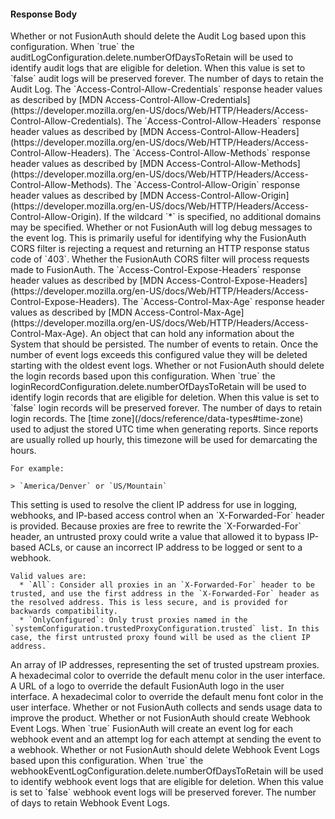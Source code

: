 
#### Response Body

<APIBlock>
  <APIField name="systemConfiguration.auditLogConfiguration.delete.enabled" type="Boolean">
    Whether or not FusionAuth should delete the Audit Log based upon this configuration. When `true` the <InlineField>auditLogConfiguration.delete.numberOfDaysToRetain</InlineField> will be used to identify audit logs that are eligible for deletion. When this value is set to `false` audit logs will be preserved forever.
  </APIField>
  <APIField name="systemConfiguration.auditLogConfiguration.delete.numberOfDaysToRetain" type="Integer">
    The number of days to retain the Audit Log.
  </APIField>
  <APIField name="systemConfiguration.corsConfiguration.allowCredentials" type="Boolean">
    The `Access-Control-Allow-Credentials` response header values as described by [MDN Access-Control-Allow-Credentials](https://developer.mozilla.org/en-US/docs/Web/HTTP/Headers/Access-Control-Allow-Credentials).
  </APIField>
  <APIField name="systemConfiguration.corsConfiguration.allowedHeaders" type="Array<String>">
    The `Access-Control-Allow-Headers` response header values as described by [MDN Access-Control-Allow-Headers](https://developer.mozilla.org/en-US/docs/Web/HTTP/Headers/Access-Control-Allow-Headers).
  </APIField>
  <APIField name="systemConfiguration.corsConfiguration.allowedMethods" type="Array<String>">
    The `Access-Control-Allow-Methods` response header values as described by [MDN Access-Control-Allow-Methods](https://developer.mozilla.org/en-US/docs/Web/HTTP/Headers/Access-Control-Allow-Methods).
  </APIField>
  <APIField name="systemConfiguration.corsConfiguration.allowedOrigins" type="Array<String>">
    The `Access-Control-Allow-Origin` response header values as described by [MDN Access-Control-Allow-Origin](https://developer.mozilla.org/en-US/docs/Web/HTTP/Headers/Access-Control-Allow-Origin). If the wildcard `*` is specified, no additional domains may be specified.
  </APIField>
  <APIField name="systemConfiguration.corsConfiguration.debug" type="Boolean">
    Whether or not FusionAuth will log debug messages to the event log. This is primarily useful for identifying why the FusionAuth CORS filter is rejecting a request and returning an HTTP response status code of `403`.
  </APIField>
  <APIField name="systemConfiguration.corsConfiguration.enabled" type="Boolean">
    Whether the FusionAuth CORS filter will process requests made to FusionAuth.
  </APIField>
  <APIField name="systemConfiguration.corsConfiguration.exposedHeaders" type="Array<String>">
    The `Access-Control-Expose-Headers` response header values as described by [MDN Access-Control-Expose-Headers](https://developer.mozilla.org/en-US/docs/Web/HTTP/Headers/Access-Control-Expose-Headers).
  </APIField>
  <APIField name="systemConfiguration.corsConfiguration.preflightMaxAgeInSeconds" type="Integer">
    The `Access-Control-Max-Age` response header values as described by [MDN Access-Control-Max-Age](https://developer.mozilla.org/en-US/docs/Web/HTTP/Headers/Access-Control-Max-Age).
  </APIField>
  <APIField name="systemConfiguration.data" type="Object">
    An object that can hold any information about the System that should be persisted.
  </APIField>
  <APIField name="systemConfiguration.eventLogConfiguration.numberToRetain" type="Integer">
    The number of events to retain. Once the number of event logs exceeds this configured value they will be deleted starting with the oldest event logs.
  </APIField>
  <APIField name="systemConfiguration.loginRecordConfiguration.delete.enabled" type="Boolean">
    Whether or not FusionAuth should delete the login records based upon this configuration. When `true` the <InlineField>loginRecordConfiguration.delete.numberOfDaysToRetain</InlineField> will be used to identify login records that are eligible for deletion. When this value is set to `false` login records will be preserved forever.
  </APIField>
  <APIField name="systemConfiguration.loginRecordConfiguration.delete.numberOfDaysToRetain" type="Integer">
    The number of days to retain login records.
  </APIField>
  <APIField name="systemConfiguration.reportTimezone" type="String">
    The [time zone](/docs/reference/data-types#time-zone) used to adjust the stored UTC time when generating reports. Since reports are usually rolled up hourly, this timezone will be used for demarcating the hours.

    For example:

    > `America/Denver` or `US/Mountain`
  </APIField>

  <APIField name="systemConfiguration.trustedProxyConfiguration.trustPolicy" type="String" since="1.49.0">
    This setting is used to resolve the client IP address for use in logging, webhooks, and IP-based access control when an `X-Forwarded-For` header is provided. Because proxies are free to rewrite the `X-Forwarded-For` header, an untrusted proxy could write a value that allowed it to bypass IP-based ACLs, or cause an incorrect IP address to be logged or sent to a webhook.

    Valid values are:
      * `All`: Consider all proxies in an `X-Forwarded-For` header to be trusted, and use the first address in the `X-Forwarded-For` header as the resolved address. This is less secure, and is provided for backwards compatibility.
      * `OnlyConfigured`: Only trust proxies named in the `systemConfiguration.trustedProxyConfiguration.trusted` list. In this case, the first untrusted proxy found will be used as the client IP address.
  </APIField>
  <APIField name="systemConfiguration.trustedProxyConfiguration.trusted" type="Array<String>" since="1.49.0">
    An array of IP addresses, representing the set of trusted upstream proxies.
  </APIField>

  <APIField name="systemConfiguration.uiConfiguration.headerColor" type="String">
    A hexadecimal color to override the default menu color in the user interface.
  </APIField>
  <APIField name="systemConfiguration.uiConfiguration.logoURL" type="String">
    A URL of a logo to override the default FusionAuth logo in the user interface.
  </APIField>
  <APIField name="systemConfiguration.uiConfiguration.menuFontColor" type="String">
    A hexadecimal color to override the default menu font color in the user interface.
  </APIField>
  <APIField name="systemConfiguration.usageDataConfiguration.enabled" type="Boolean" since="1.55.0">
    Whether or not FusionAuth collects and sends usage data to improve the product.
  </APIField>
  <APIField name="systemConfiguration.webhookEventLogConfiguration.enabled" type="Boolean" since="1.57.0">
    Whether or not FusionAuth should create Webhook Event Logs. When `true` FusionAuth will create an event log for each webhook event and an attempt log for each attempt at sending the event to a webhook.
  </APIField>
  <APIField name="systemConfiguration.webhookEventLogConfiguration.delete.enabled" type="Boolean" since="1.53.0">
    Whether or not FusionAuth should delete Webhook Event Logs based upon this configuration. When `true` the <InlineField>webhookEventLogConfiguration.delete.numberOfDaysToRetain</InlineField> will be used to identify webhook event logs that are eligible for deletion. When this value is set to `false` webhook event logs will be preserved forever.
  </APIField>
  <APIField name="systemConfiguration.webhookEventLogConfiguration.delete.numberOfDaysToRetain" type="Integer" since="1.53.0">
    The number of days to retain Webhook Event Logs.
  </APIField>
</APIBlock>

<JSON title="Example Response JSON" src="system-configuration/response.json" />
